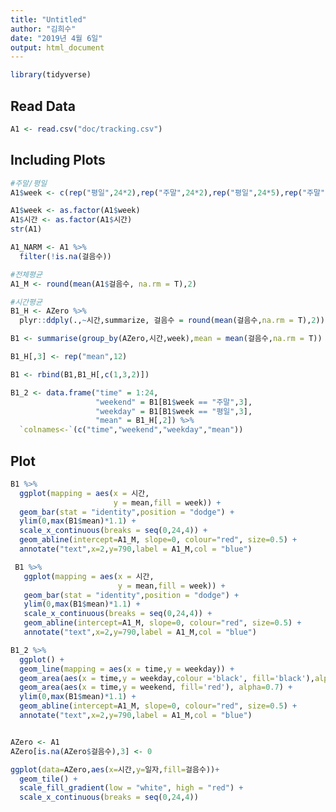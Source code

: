 ```yaml
---
title: "Untitled"
author: "김희수"
date: "2019년 4월 6일"
output: html_document
---
```


```r
library(tidyverse)

```

## Read Data

```r
A1 <- read.csv("doc/tracking.csv")


```

## Including Plots

```r
#주말/평일
A1$week <- c(rep("평일",24*2),rep("주말",24*2),rep("평일",24*5),rep("주말",24))

A1$week <- as.factor(A1$week)
A1$시간 <- as.factor(A1$시간)
str(A1)

A1_NARM <- A1 %>%
  filter(!is.na(걸음수))

#전체평균
A1_M <- round(mean(A1$걸음수, na.rm = T),2)

#시간평균
B1_H <- AZero %>% 
  plyr::ddply(.,~시간,summarize, 걸음수 = round(mean(걸음수,na.rm = T),2))

B1 <- summarise(group_by(AZero,시간,week),mean = mean(걸음수,na.rm = T))

B1_H[,3] <- rep("mean",12)

B1 <- rbind(B1,B1_H[,c(1,3,2)])

B1_2 <- data.frame("time" = 1:24,
                   "weekend" = B1[B1$week == "주말",3],
                   "weekday" = B1[B1$week == "평일",3],
                   "mean" = B1_H[,2]) %>%
  `colnames<-`(c("time","weekend","weekday","mean"))
```

## Plot

```r
B1 %>% 
  ggplot(mapping = aes(x = 시간,
                       y = mean,fill = week)) +
  geom_bar(stat = "identity",position = "dodge") +
  ylim(0,max(B1$mean)*1.1) +
  scale_x_continuous(breaks = seq(0,24,4)) +
  geom_abline(intercept=A1_M, slope=0, colour="red", size=0.5) +
  annotate("text",x=2,y=790,label = A1_M,col = "blue")

 B1 %>% 
   ggplot(mapping = aes(x = 시간,
                        y = mean,fill = week)) +
   geom_bar(stat = "identity",position = "dodge") +
   ylim(0,max(B1$mean)*1.1) +
   scale_x_continuous(breaks = seq(0,24,4)) +
   geom_abline(intercept=A1_M, slope=0, colour="red", size=0.5) +
   annotate("text",x=2,y=790,label = A1_M,col = "blue")

B1_2 %>% 
  ggplot() +
  geom_line(mapping = aes(x = time,y = weekday)) +
  geom_area(aes(x = time,y = weekday,colour ='black', fill='black'),alpha=0.7) +
  geom_area(aes(x = time,y = weekend, fill='red'), alpha=0.7) +
  ylim(0,max(B1$mean)*1.1) +
  geom_abline(intercept=A1_M, slope=0, colour="red", size=0.5) +
  annotate("text",x=2,y=790,label = A1_M,col = "blue")


AZero <- A1
AZero[is.na(AZero$걸음수),3] <- 0

ggplot(data=AZero,aes(x=시간,y=일자,fill=걸음수))+
  geom_tile() +  
  scale_fill_gradient(low = "white", high = "red") +
  scale_x_continuous(breaks = seq(0,24,4))


```

